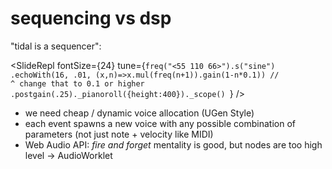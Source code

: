 
# sequencing vs dsp

"tidal is a sequencer":

<SlideRepl
  fontSize={24}
  tune={`freq("<55 110 66>").s("sine")
  .echoWith(16, .01, (x,n)=>x.mul(freq(n+1)).gain(1-n*0.1))
  //             ^ change that to 0.1 or higher
  .postgain(.25)._pianoroll({height:400})._scope()
`}
/>

- we need cheap / dynamic voice allocation (UGen Style)
- each event spawns a new voice with any possible combination of parameters (not just note + velocity like MIDI)
- Web Audio API: *fire and forget* mentality is good, but nodes are too high level -> AudioWorklet